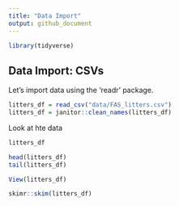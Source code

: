 ```yaml
---
title: "Data Import"
output: github_document
---
```


```r
library(tidyverse)
```


## Data Import: CSVs

Let's import data using the 'readr' package.

```r
litters_df = read_csv("data/FAS_litters.csv")
litters_df = janitor::clean_names(litters_df)
```

Look at hte data

```r
litters_df

head(litters_df)
tail(litters_df)
```

```r
View(litters_df)
```

```r
skimr::skim(litters_df)
```

